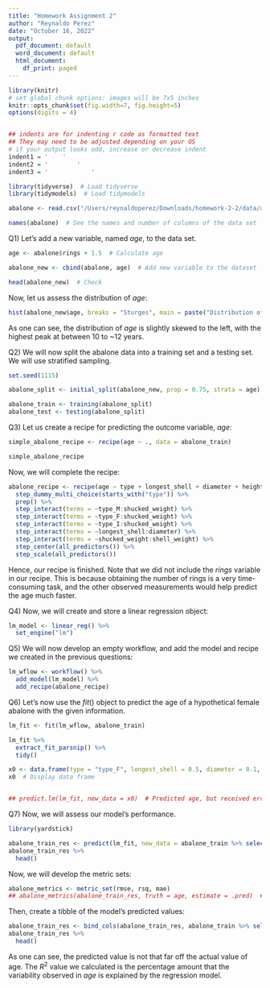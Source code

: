 ```yaml
---
title: "Homework Assignment 2"
author: "Reynaldo Perez"
date: "October 16, 2022"
output:
  pdf_document: default
  word_document: default
  html_document:
    df_print: paged
---
```



```r
library(knitr)
# set global chunk options: images will be 7x5 inches
knitr::opts_chunk$set(fig.width=7, fig.height=5)
options(digits = 4)


## indents are for indenting r code as formatted text
## They may need to be adjusted depending on your OS
# if your output looks odd, increase or decrease indent
indent1 = '    '
indent2 = '        '
indent3 = '            '
```

```r
library(tidyverse)  # Load tidyverse
library(tidymodels)  # Load tidymodels

abalone <- read.csv("/Users/reynaldoperez/Downloads/homework-2-2/data/abalone.csv")  # Read the data set

names(abalone)  # See the names and number of columns of the data set
```

Q1) Let's add a new variable, named $age$, to the data set.

```r
age <- abalone$rings + 1.5  # Calculate age

abalone_new <- cbind(abalone, age)  # Add new variable to the dataset

head(abalone_new)  # Check
```
Now, let us assess the distribution of $age$:

```r
hist(abalone_new$age, breaks = "Sturges", main = paste("Distribution of Age"))

```

As one can see, the distribution of $age$ is slightly skewed to the left, with the highest peak at between 10 to ~12 years.


Q2) We will now split the abalone data into a training set and a testing set. We will use stratified sampling.

```r
set.seed(1115)

abalone_split <- initial_split(abalone_new, prop = 0.75, strata = age)

abalone_train <- training(abalone_split)
abalone_test <- testing(abalone_split)

```






Q3) Let us create a recipe for predicting the outcome variable, $age$:

```r
simple_abalone_recipe <- recipe(age ~ ., data = abalone_train)

simple_abalone_recipe

```

Now, we will complete the recipe:

```r
abalone_recipe <- recipe(age ~ type + longest_shell + diameter + height + whole_weight + shucked_weight + viscera_weight + shell_weight, data = abalone_train) %>% 
  step_dummy_multi_choice(starts_with("type")) %>%
  prep() %>%
  step_interact(terms = ~type_M:shucked_weight) %>%
  step_interact(terms = ~type_F:shucked_weight) %>%
  step_interact(terms = ~type_I:shucked_weight) %>%
  step_interact(terms = ~longest_shell:diameter) %>%
  step_interact(terms = ~shucked_weight:shell_weight) %>%
  step_center(all_predictors()) %>%
  step_scale(all_predictors())
```

Hence, our recipe is finished. Note that we did not include the $rings$ variable in our recipe. This is because obtaining the number of rings is a very time-consuming task, and the other observed measurements would help predict the age much faster. 


Q4) Now, we will create and store a linear regression object:

```r
lm_model <- linear_reg() %>%
  set_engine("lm")
```






Q5) We will now develop an empty workflow, and add the model and recipe we created in the previous questions:

```r
lm_wflow <- workflow() %>%
  add_model(lm_model) %>%
  add_recipe(abalone_recipe)
```




Q6) Let's now use the $fit()$ object to predict the age of a hypothetical female abalone with the given information. 


```r
lm_fit <- fit(lm_wflow, abalone_train)

lm_fit %>%
  extract_fit_parsnip() %>%
  tidy()

x0 <- data.frame(type = "type_F", longest_shell = 0.5, diameter = 0.1, height = 0.3, whole_weight = 4, shucked_weight = 1, viscera_weight = 2, shell_weight = 1)  # Construct a data frame of the given information
x0  # Display data frame


## predict.lm(lm_fit, new_data = x0)  # Predicted age, but received error saying model cannot include NA values
```


Q7) Now, we will assess our model's performance.


```r
library(yardstick)

abalone_train_res <- predict(lm_fit, new_data = abalone_train %>% select(-age))  # Develop predicted values for age
abalone_train_res %>% 
  head()
```

Now, we will develop the metric sets:

```r
abalone_metrics <- metric_set(rmse, rsq, mae)
## abalone_metrics(abalone_train_res, truth = age, estimate = .pred)  # Error saying length of "truth" and "estimate" must match

```

Then, create a tibble of the model's predicted values:

```r
abalone_train_res <- bind_cols(abalone_train_res, abalone_train %>% select(age))
abalone_train_res %>% 
  head()


```

As one can see, the predicted value is not that far off the actual value of age. The $R^2$ value we calculated is the percentage amount that the variability observed in $age$ is explained by the regression model. 